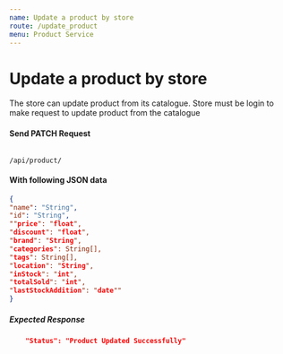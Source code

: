 ```yaml
---
name: Update a product by store
route: /update_product
menu: Product Service
---
```


# Update a product by store
The store can update product from its catalogue. Store must be login to make request to update product from the catalogue

#### Send PATCH Request 
<Code>
/api/product/
</Code>

#### With following JSON data
```json
{
"name": "String",
"id": "String",
""price": "float",
"discount": "float",
"brand": "String",
"categories": String[],
"tags": String[],
"location": "String",
"inStock": "int",
"totalSold": "int",
"lastStockAddition": "date""
}
```

##### Expected Response
```json
    "Status": "Product Updated Successfully"
```
